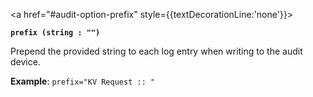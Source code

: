 <a id="audit-option-prefix" />

<a href="#audit-option-prefix" style={{textDecorationLine:'none'}}>

**`prefix (string : "")`**

</a>

Prepend the provided string to each log entry when writing to the audit device.

**Example**: `prefix="KV Request :: "`

